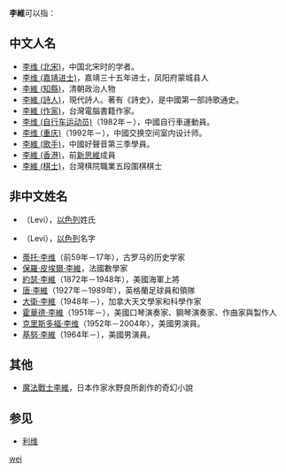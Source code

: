 '''李維'''可以指：

==中文人名==
* [[李维_(北宋)|李维 (北宋)]]，中国北宋时的学者。
* [[李维_(嘉靖进士)|李维 (嘉靖进士)]]，嘉靖三十五年进士，凤阳府蒙城县人
* [[李維_(知縣)|李維 (知縣)]]，清朝政治人物
* [[李維_(詩人)|李維 (詩人)]]，現代詩人。著有《詩史》，是中國第一部詩歌通史。
* [[李維_(作家)|李維 (作家)]]，台灣電腦書籍作家。
* [[李维_(自行车运动员)|李维 (自行车运动员)]]（1982年－），中國自行車運動員。
* [[李维_(重庆)|李维 (重庆)]]（1992年－），中國交换空间室内设计师。
* [[李維_(歌手)|李維 (歌手)]]，中國好聲音第三季學員。 
*[[李維_(香港)|李維 (香港)]]，前[[新思維_(香港)|新思維]]成員
*[[李維_(棋士)|李維 (棋士)]]，台灣棋院職業五段圍棋棋士

==非中文姓名==
* {{le|李维 (姓氏)|Levi_(surname)}}（Levi），[[以色列|以色列]]姓氏
* {{le|李维 (名字)|Levi_(given_name)}}（Levi），[[以色列|以色列]]名字
* [[蒂托·李维|蒂托·李维]]（前59年－17年），古罗马的历史学家
* [[保羅·皮埃爾·李維|保羅·皮埃爾·李維]]，法國數學家
* [[約瑟·李維|約瑟·李維]]（1872年－1948年），美國海軍上將
* [[唐·李維|唐·李維]]（1927年－1989年），英格蘭足球員和領隊
* [[大衛·李維|大衛·李維]]（1948年－），加拿大天文學家和科學作家
* [[霍華德·李維|霍華德·李維]]（1951年－），美國口琴演奏家、鋼琴演奏家、作曲家與製作人
* [[克里斯多福·李维|克里斯多福·李维]]（1952年－2004年），美國男演員。
* [[基努·李維|基努·李維]]（1964年－），美國男演員。

==其他==
* [[魔法戰士李維|魔法戰士李維]]，日本作家水野良所創作的奇幻小說

==参见==
*[[利维|利维]]

[[Category:二字李姓人名消歧义|wei]]